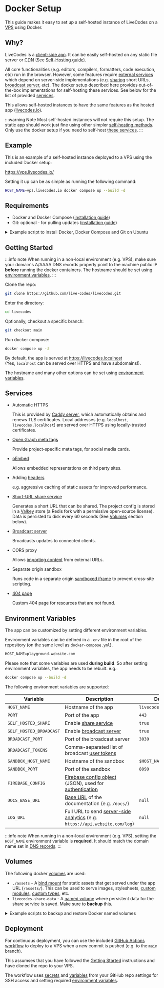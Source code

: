 # Docker Setup

This guide makes it easy to set up a self-hosted instance of LiveCodes on a <acronym title="Virtual Private Server">VPS</acronym> using Docker.

## Why?

LiveCodes is a [client-side app](../why.mdx#client-side). It can be easily self-hosted on any static file server or <acronym title="Content Delivery Network">CDN</acronym> (See [Self-Hosting guide](../features/self-hosting.mdx)).

All core functionalities (e.g. editors, compilers, formatters, code execution, etc) run in the browser.
However, some features require [external services](./services.mdx) which depend on server-side implementations (e.g. [sharing](../features/share.mdx) short URLs, [broadcast server](../features/broadcast.mdx), etc).
The docker setup described here provides out-of-the-box implementations for self-hosting these services.
See below for the list of provided [services](#services).

This allows self-hosted instances to have the same features as the hosted app ([livecodes.io](https://livecodes.io)).

:::warning Note
Most self-hosted instances will not require this setup. The static app should work just fine using other simpler [self-hosting methods](../features/self-hosting.mdx#guide).
Only use the docker setup if you need to self-host [these services](#services).
:::

## Example

This is an example of a self-hosted instance deployed to a VPS using the included Docker setup:

https://vps.livecodes.io/

Setting it up can be as simple as running the following command:

```sh
HOST_NAME=vps.livecodes.io docker compose up --build -d
```

## Requirements

- Docker and Docker Compose ([installation guide](https://docs.docker.com/engine/install/))
- Git: optional - for pulling updates ([installation guide](https://git-scm.com/book/en/v2/Getting-Started-Installing-Git))

<details>
<summary>
Example script to install Docker, Docker Compose and Git on Ubuntu
</summary>

```sh title="install-docker-ubuntu.sh"
#!/bin/bash

# Update package lists
sudo apt update

# Install Docker
sudo apt install -y ca-certificates curl gnupg lsb-release
curl -fsSL https://download.docker.com/linux/ubuntu/gpg | sudo gpg --dearmor -o /usr/share/keyrings/docker-archive-keyring.gpg
echo "deb [arch=$(dpkg --print-architecture) signed-by=/usr/share/keyrings/docker-archive-keyring.gpg] https://download.docker.com/linux/ubuntu $(lsb_release -cs) stable" | sudo tee /etc/apt/sources.list.d/docker.list > /dev/null
sudo apt update
sudo apt install -y docker-ce docker-ce-cli containerd.io

# Add current user to docker group
sudo usermod -aG docker $USER
newgrp docker # Apply group changes immediately

# Install Docker Compose
sudo apt install -y docker-compose

# Install Git
sudo apt install -y git
```

To use this script:

**Save**

Save the script to a file, for example: `install_docker_ubuntu.sh`.

**Make Executable**

Make the script executable with:

```sh
chmod +x install_docker_ubuntu.sh
```

**Run**

Execute the script using:
```sh
sudo ./install_docker_ubuntu.sh
```

**Verify**

Verify the installations with:

```sh
docker --version
docker compose version
git --version
```
</details>

## Getting Started

:::info note
When running in a non-local environment (e.g. VPS),
make sure your domain's A/AAAA DNS records properly point to the machine public IP **before** running the docker containers.
The hostname should be set using [environment variables](#environment-variables).
:::

Clone the repo:

```sh
git clone https://github.com/live-codes/livecodes.git
```

Enter the directory:

```sh
cd livecodes
```

Optionally, checkout a specific branch:

```sh
git checkout main
```

Run docker compose:

```sh
docker compose up -d
```

By default, the app is served at https://livecodes.localhost <br />
(Yes, `localhost` can be served over HTTPS and have subdomains!).

The hostname and many other options can be set using [environment variables](#environment-variables).

## Services

- Automatic HTTPS

  This is provided by [Caddy server](https://caddyserver.com), which automatically obtains and renews TLS certificates.
  Local addresses (e.g. `localhost`, `livecodes.localhost`) are served over HTTPS using locally-trusted certificates.

- [Open Graph meta tags](https://ogp.me/)

  Provide project-specific meta tags, for social media cards.

- [oEmbed](https://oembed.com/)

  Allows embedded representations on third party sites.

- Adding [headers](https://github.com/live-codes/livecodes/blob/develop/src/_headers)

  e.g. aggressive caching of static assets for improved performance.

- [Short-URL share service](../features/share.mdx)

  Generates a short URL that can be shared. The project config is stored in a [Valkey](https://valkey.io/) store (a Redis fork with a permissive open-source license).
  Data is persisted to disk every 60 seconds (See [Volumes](#volumes) section below).

- [Broadcast server](../features/broadcast.mdx)

  Broadcasts updates to connected clients.

- CORS proxy

  Allows [importing content](../features/import.mdx) from external URLs.

- Separate origin sandbox

  Runs code in a separate origin [sandboxed iframe](https://www.html5rocks.com/en/tutorials/security/sandboxed-iframes/) to prevent cross-site scripting.

- [404 page](https://livecodes.io/404)

  Custom 404 page for resources that are not found.

## Environment Variables

The app can be customized by setting different environment variables.


Environment variables can be defined in a `.env` file in the root of the repository (on the same level as `docker-compose.yml`).

```txt title=".env"
HOST_NAME=playground.website.com
```

Please note that some variables are used **during build**. So after setting environment variables, the app needs to be rebuilt. e.g.:

```sh
docker compose up --build -d
```

The following environment variables are supported:

| Variable | Description | Default |
| --- | --- | --- |
| `HOST_NAME` | Hostname of the app | `livecodes.localhost` |
| `PORT` | Port of the app | `443` |
| `SELF_HOSTED_SHARE` | Enable [share service](../features/share.mdx) | `true` |
| `SELF_HOSTED_BROADCAST` | Enable [broadcast server](../features/broadcast.mdx) | `true` |
| `BROADCAST_PORT` | Port of the broadcast server | `3030` |
| `BROADCAST_TOKENS` | Comma-separated list of broadcast [user tokens](../features/broadcast.mdx#technical-details) | |
| `SANDBOX_HOST_NAME` | Hostname of the sandbox | `$HOST_NAME` |
| `SANDBOX_PORT` | Port of the sandbox | `8090` |
| `FIREBASE_CONFIG` | [Firebase config object](https://firebase.google.com/docs/web/learn-more#config-object) (JSON), used for [authentication](../features/github-integration.mdx) | |
| `DOCS_BASE_URL` | [Base URL](../features/self-hosting.mdx#custom-build) of the documentation (e.g. `/docs/`) | `null` |
| `LOG_URL` | Full URL to send [server-side analytics](https://github.com/live-codes/livecodes/blob/develop/functions/index.ts) (e.g. `https://api.website.com/log`) | `null` |

:::info note
When running in a non-local environment (e.g. VPS),
setting the `HOST_NAME` environment variable is **required**. It should match the domain name set in [DNS records](#getting-started).
:::

## Volumes

The following docker [volumes](https://docs.docker.com/engine/storage/volumes/) are used:

- `./assets` - A [bind mount](https://docs.docker.com/engine/storage/bind-mounts/) for static assets that get served under the app URL (`/assets/`). This can be used to serve images, stylesheets, [custom modules](../features/module-resolution.mdx#custom-module-resolution), [custom types](../features/intellisense.mdx#custom-types), etc.
- `livecodes-share-data` - A [named volume](https://docs.docker.com/engine/storage/volumes/) where persistent data for the share service is saved. Make sure to **backup** this.

<details>
<summary>
Example scripts to backup and restore Docker named volumes
</summary>

```sh title="backup-volumes.sh"
#!/bin/bash

VOLUMES=("livecodes-share-data")
BACKUP_DIR="./backups"

mkdir -p $BACKUP_DIR

for VOLUME in "${VOLUMES[@]}"; do
  echo "Backing up $VOLUME..."
  docker run --rm \
    -v $VOLUME:/data \
    -v $(pwd)/$BACKUP_DIR:/backup \
    alpine \
    tar cvf /backup/$VOLUME.tar /data
done

echo "Backup complete. Files are in $BACKUP_DIR."
```

```sh title="restore-volumes.sh"
#!/bin/bash

VOLUMES=("livecodes-share-data")
BACKUP_DIR="./backups"

for VOLUME in "${VOLUMES[@]}"; do
  echo "Restoring $VOLUME..."
  docker volume create $VOLUME
  docker run --rm \
    -v $VOLUME:/data \
    -v $(pwd)/$BACKUP_DIR:/backup \
    alpine \
    tar xvf /backup/$VOLUME.tar -C /data --strip 1
done

echo "Restore complete."
```


</details>

## Deployment

For continuous deployment, you can use the included [GitHub Actions workflow](https://github.com/live-codes/livecodes/blob/develop/.github/workflows/docker-deploy.yml) to deploy to a VPS when a new commit is pushed (e.g. to the `main` branch).

This assumses that you have followed the [Getting Started](#getting-started) instructions and have cloned the repo to your VPS.

The workflow uses [secrets](https://docs.github.com/en/actions/how-tos/security-for-github-actions/security-guides/using-secrets-in-github-actions) and [variables](https://docs.github.com/en/actions/how-tos/writing-workflows/choosing-what-your-workflow-does/store-information-in-variables) from your GitHub repo settings for SSH access and setting required [environment variables](#environment-variables).
